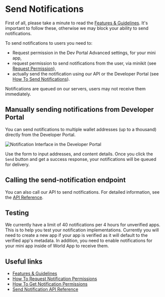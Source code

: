 # Send Notifications

First of all, please take a minute to read the [Features & Guidelines](/mini-apps/notifications/features-and-guidelines).
It's important to follow these, otherwise we may block your ability to send notifications.

To send notifications to users you need to:

-   Request permission in the Dev Portal Advanced settings, for your mini app,
-   request permission to send notifications from the user, via minikit (see [Request Permission](/mini-apps/commands/request-permission)),
-   actually send the notification using our API or the Developer Portal (see [How To Send Notifications](/mini-apps/notifications/how-to-send-notifications)).

Notifications are queued on our servers, users may not receive them immediately.

## Manually sending notifications from Developer Portal

You can send notifications to multiple wallet addresses (up to a thousand) directly from the Developer Portal.

![Notification Interface in the Developer Portal](/images/docs/mini-apps/commands/notifications-dev-portal.png)

Use the form to input addresses, and content details. Once you click the `Send` button and get a success response, your notifications will be queued for delivery.

## Calling the send-notification endpoint

You can also call our API to send notifications. For detailed information, see the [API Reference](/mini-apps/reference/api#send-notification).

## Testing

We currently have a limit of 40 notifications per 4 hours for unverified apps. This is to help you test your notification implementations.
Currently you will need to create a new app if your app is verified as it will default to the verified app's metadata. In addition, you need
to enable notifications for your mini app inside of World App to receive them.

## Useful links

-   [Features & Guidelines](/mini-apps/notifications/guidelines)
-   [How To Request Notification Permissions](/mini-apps/commands/request-permission)
-   [How To Get Notification Permissions](/mini-apps/commands/get-permissions)
-   [Send Notification API Reference](/mini-apps/reference/api#send-notification)
